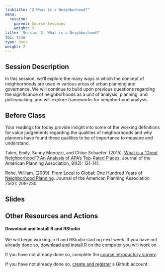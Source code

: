 ```yaml
---
linktitle: "2 What is a Neighborhood?"
menu:
  session:
    parent: Course Sessions
    weight: 2
title: 'Session 2: What is a Neighborhood?'
toc: true
type: docs
weight: 2
---
```


## Session Description

In this session, we'll explore the many ways in which the concept of neighborhoods are used in various areas of urban planning and governance. We will continue to build upon previous questions regarding the significance of neighborhoods as a unit of analysis, planning, and policymaking, and will explore frameworks for neighborhood analysis.

## Before Class

Your readings for today provide insight into some of the working definitions for value judgements regarding the qualities of neighborhoods and why planners have found these qualities to be of importance to measure and understand.

Talen, Emily, Sunny Menozzi, and Chloe Schaefer. (2015). [What is a “Great Neighborhood”? An Analysis of APA’s Top-Rated Places](https://uofi.box.com/s/sv17ohey55gvekzwb0lyq4cjud9lkthl). Journal of the American Planning Association, 81(2): 121-141.

Rohe, William. (2009). [From Local to Global: One Hundred Years of Neighborhood Planning](https://uofi.box.com/s/oat3tpk2fxfaq3t0h9faco31rrevsve3). Journal of the American Planning Association 75(2): 209-230

## Slides

## Other Resources and Actions

#### Download and Install R and RStudio

We will begin working in R and RStudio starting next week. If you have not already done so, [download and install R](/howto/howto/01-Install-R.html) on the computer you will work on.

If you have not already done so, complete the [course introductory survey](https://forms.illinois.edu/sec/1008112120).

If you have not already done so, [create and register](/howto/howto/02-github/) a Github account.
